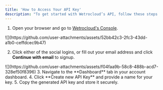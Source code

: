 ```yaml
---
title: 'How to Access Your API Key'
description: "To get started with Wetrocloud’s API, follow these steps to create your API key"
---
```

1. Open your browser and go to [Wetrocloud's Console](https://console.wetrocloud.com/).  
<Frame>
  ![](https://github.com/user-attachments/assets/52bb42c3-2fc3-43dd-a1b0-ceffdcec9b47)
</Frame> 

2. Click either of the social logins, or fill out your email address and click **Continue with email** to signup.
<Frame>
  ![](https://github.com/user-attachments/assets/f04faa9b-58c8-488b-acd7-328ef50f8396)
</Frame>  
3. Navigate to the **Dashboard** tab in your account dashboard.  
4. Click **Create new API Key** and provide a name for your key.  
5. Copy the generated API key and store it securely.  